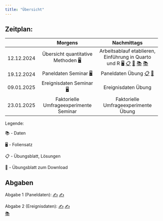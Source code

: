 ```yaml
---
title: "Übersicht"
---
```


## Zeitplan:

|     |                Morgens         |          Nachmittags                     |
|:---:|:-----------------------------------:|:--------------------------------------:|
|  12.12.2024  |Übersicht quantitative Methoden  [🖥](/slides/1_seminar.html "Seminarfolien")         | Arbeitsablauf etablieren, Einführung in Quarto und R   [🖥](/slides/1_uebung.html "Übungsfolien")     [📋](/uebungen/1_uebungsblatt.html "1. Übungsblatt (Lösungen)")    [📝](downloads/1_uebungsblatt_studis.qmd "Übungsblatt zum Download")    [📚](downloads/soep_labels.csv "SOEP Labels Datensatz")      [📚](downloads/soep_uebung.csv "SOEP Datensatz")              |
|  19.12.2024  | Paneldaten Seminar  [🖥](/slides/2_seminar.html "2. Seminarfolien")        | Paneldaten Übung  [📋](/uebungen/2_uebungsblatt.html "2. Übungsblatt (Lösungen)")    [📝](downloads/2_uebungsblatt_studis.qmd "Übungsblatt zum Download")                          |
|  09.01.2025  | Ereignisdaten Seminar  [🖥](/slides/3_seminar.html "Seminarfolien")            | Ereignisdaten Übung |
|  23.01.2025  | Faktorielle Umfrageexperimente   Seminar            | Faktorielle Umfrageexperimente Übung                 |



Legende:

📚 - Daten

🖥 - Foliensatz

📋 - Übungsblatt, Lösungen

📝 - Übungsblatt zum Download


## Abgaben

Abgabe 1 (Paneldaten):
[✍️](/uebungen/1_abgabe_NACHNAME.html "1. Abgabe") 
[✍️](downloads/1_abgabe_NACHNAME.qmd "1. Abgabe zum Download")      

Abgabe 2 (Ereignisdaten):
[✍️](/uebungen/2_abgabe_NACHNAME.html "2. Abgabe") 
[✍️](downloads/2_abgabe_NACHNAME.qmd "2. Abgabe zum Download")   
[📚](downloads/forbes_constant.csv "Datensatz zum Download")   
